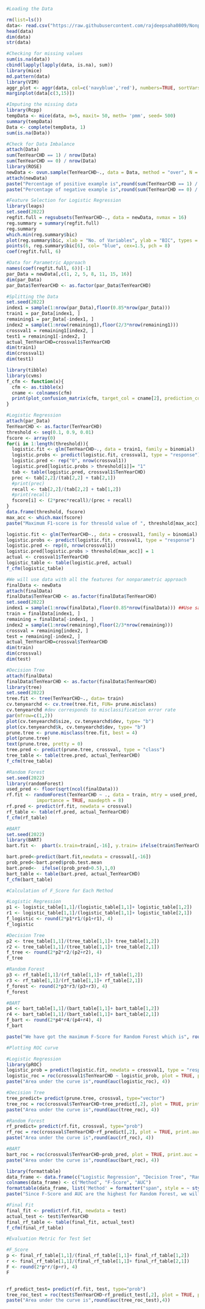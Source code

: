 ```{r}
#Loading the Data

rm(list=ls())
data<- read.csv("https://raw.githubusercontent.com/rajdeepsaha0809/Nonpartametric-Inference-Project/main/framingham%20heart%20disease%20dataset.csv")
head(data)
dim(data)
str(data)
```
```{r}
#Checking for missing values
sum(is.na(data))
cbind(lapply(lapply(data, is.na), sum))
library(mice)
md.pattern(data)
library(VIM)
aggr_plot <- aggr(data, col=c('navyblue','red'), numbers=TRUE, sortVars=TRUE, labels=names(data), cex.axis=.7, gap=3, ylab=c("Histogram of missing data","Pattern"))
marginplot(data[c(3,15)])
```
```{r}
#Imputing the missing data
library(Rcpp)
tempData <- mice(data, m=5, maxit= 50, meth= 'pmm', seed= 500)
summary(tempData)
Data <- complete(tempData, 1)
sum(is.na(Data))
```
```{r}
#Check for Data Imbalance
attach(Data)
sum(TenYearCHD == 1) / nrow(Data)
sum(TenYearCHD == 0) / nrow(Data)
library(ROSE)
newData <- ovun.sample(TenYearCHD~., data = Data, method = "over", N = 7000)$data
attach(newData)
paste("Percentage of positive example is",round(sum(TenYearCHD == 1) / nrow(newData),4)*100,"%")
paste("Percentage of negative example is",round(sum(TenYearCHD == 0) / nrow(newData),4)*100,"%")
```
```{r}
#Feature Selection for Logistic Regression
library(leaps)
set.seed(2022)
regfit.full = regsubsets(TenYearCHD~., data = newData, nvmax = 16)
reg.summary = summary(regfit.full)
reg.summary
which.min(reg.summary$bic)
plot(reg.summary$bic, xlab = "No. of Variables", ylab = "BIC", types = 'l')
points(6, reg.summary$bic[6], col= "blue", cex=1.5, pch = 8)
coef(regfit.full, 6)
```

```{r}
#Data for Parametric Approach
names(coef(regfit.full, 6))[-1]
par_Data = newData[,c(1, 2, 5, 8, 11, 15, 16)]
dim(par_Data)
par_Data$TenYearCHD <- as.factor(par_Data$TenYearCHD)
```
```{r}
#Splitting the Data
set.seed(2022)
index1 = sample(1:nrow(par_Data),floor(0.85*nrow(par_Data)))
train1 = par_Data[index1, ]
remaining1 = par_Data[-index1, ]
index2 = sample(1:nrow(remaining1),floor(2/3*nrow(remaining1)))
crossval1 = remaining1[index2, ]
test1 = remaining1[-index2, ]
actual_TenYearCHD=crossval1$TenYearCHD
dim(train1)
dim(crossval1)
dim(test1)
```
```{r}
library(tibble)
library(cvms)
f_cfm <- function(x){
  cfm <- as.tibble(x)
  cname <- colnames(cfm)
  print(plot_confusion_matrix(cfm, target_col = cname[2], prediction_col =  cname[1], counts_col = cname[3]))
}
```

```{r}
#Logistic Regression
attach(par_Data)
TenYearCHD <- as.factor(TenYearCHD)
threshold <- seq(0.1, 0.9, 0.01)
fscore <- array(0)
for(i in 1:length(threshold)){
  logistic.fit <- glm(TenYearCHD~., data = train1, family = binomial)
  logistic.probs <- predict(logistic.fit, crossval1, type = "response")
  logistic.pred <- rep("0", nrow(crossval1))
  logistic.pred[logistic.probs > threshold[i]]= "1"
  tab <- table(logistic.pred, crossval1$TenYearCHD)
  prec <- tab[2,2]/(tab[2,2] + tab[2,1])
  #print(prec)
  recall <- tab[2,2]/(tab[2,2] + tab[1,2])
  #print(recall)
  fscore[i] <- (2*prec*recall)/(prec + recall)
}
data.frame(threshold, fscore)
max_acc <- which.max(fscore)
paste("Maximum F1-score is for thresold value of ", threshold[max_acc], " and is = ",round(fscore[max_acc],4))

logistic.fit <- glm(TenYearCHD~., data = crossval1, family = binomial)
logistic.probs <- predict(logistic.fit, crossval1, type = "response")
logistic.pred <- rep(0, nrow(crossval1))
logistic.pred[logistic.probs > threshold[max_acc]] = 1
actual <- crossval1$TenYearCHD
logistic_table <- table(logistic.pred, actual)
f_cfm(logistic_table)
```

```{r}
#We will use data with all the features for nonparametric approach
finalData <- newData
attach(finalData)
finalData$TenYearCHD <- as.factor(finalData$TenYearCHD)
set.seed(2022)
index1 = sample(1:nrow(finalData),floor(0.85*nrow(finalData))) ##Use same split for logistic regression and RF
train = finalData[index1, ]
remaining = finalData[-index1, ]
index2 = sample(1:nrow(remaining),floor(2/3*nrow(remaining)))
crossval = remaining[index2, ]
test = remaining[-index2, ]
actual_TenYearCHD=crossval$TenYearCHD
dim(train)
dim(crossval)
dim(test)
```

```{r}
#Decision Tree
attach(finalData)
finalData$TenYearCHD <- as.factor(finalData$TenYearCHD)
library(tree)
set.seed(2022)
tree.fit <- tree(TenYearCHD~., data= train)
cv.tenyearchd <- cv.tree(tree.fit, FUN= prune.misclass)
cv.tenyearchd #dev corresponds to misclassification error rate
par(mfrow=c(1,2))
plot(cv.tenyearchd$size, cv.tenyearchd$dev, type= "b")
plot(cv.tenyearchd$k, cv.tenyearchd$dev, type= "b")
prune.tree <- prune.misclass(tree.fit, best = 4)
plot(prune.tree)
text(prune.tree, pretty = 0)
tree.pred <- predict(prune.tree, crossval, type = "class")
tree_table <- table(tree.pred, actual_TenYearCHD)
f_cfm(tree_table)
```
```{r}
#Random Forest
set.seed(2022)
library(randomForest)
used_pred <- floor(sqrt(ncol(finalData)))
rf.fit <- randomForest(TenYearCHD ~ ., data = train, mtry = used_pred,
           importance = TRUE, maxdepth = 8)
rf.pred <- predict(rf.fit, newdata = crossval)
rf_table <- table(rf.pred, actual_TenYearCHD)
f_cfm(rf_table)
```

```{r}
#BART
set.seed(2022)
library(BART)
bart.fit <-  pbart(x.train=train[,-16], y.train= ifelse(train$TenYearCHD==1,TRUE,FALSE) ,ndpost=1000,a=0.95,b=2,ntree = 200)

bart.pred<-predict(bart.fit,newdata = crossval[,-16])  
prob_pred<-bart.pred$prob.test.mean
bart.pred<-  ifelse((prob_pred>0.5),1,0)
bart_table <- table(bart.pred, actual_TenYearCHD)
f_cfm(bart_table)
```




```{r}
#Calculation of F_Score for Each Method

#Logistic Regression
p1 <- logistic_table[1,1]/(logistic_table[1,1]+ logistic_table[1,2])
r1 <- logistic_table[1,1]/(logistic_table[1,1]+ logistic_table[2,1])
f_logistic <- round(2*p1*r1/(p1+r1), 4)
f_logistic

#Decision Tree
p2 <- tree_table[1,1]/(tree_table[1,1]+ tree_table[1,2])
r2 <- tree_table[1,1]/(tree_table[1,1]+ tree_table[2,1])
f_tree <- round(2*p2*r2/(p2+r2), 4)
f_tree

#Random Forest
p3 <- rf_table[1,1]/(rf_table[1,1]+ rf_table[1,2])
r3 <- rf_table[1,1]/(rf_table[1,1]+ rf_table[2,1])
f_forest <- round(2*p3*r3/(p3+r3), 4)
f_forest

#BART
p4 <- bart_table[1,1]/(bart_table[1,1]+ bart_table[1,2])
r4 <- bart_table[1,1]/(bart_table[1,1]+ bart_table[2,1])
f_bart <- round(2*p4*r4/(p4+r4), 4)
f_bart

paste("We have got the maximum F-Score for Random Forest which is", round(f_forest,4))
```
```{r}
#Plotting ROC curve

#Logistic Regression
library(pROC)
logistic_prob = predict(logistic.fit, newdata = crossval1, type = "response")
logistic_roc = roc(crossval1$TenYearCHD ~ logistic_prob, plot = TRUE, print.auc = TRUE)
paste("Area under the curve is",round(auc(logistic_roc), 4))

#Decision Tree
tree_predict= predict(prune.tree, crossval, type="vector")
tree_roc = roc(crossval$TenYearCHD~tree_predict[,2], plot = TRUE, print.auc = TRUE)
paste("Area under the curve is",round(auc(tree_roc), 4))

#Random Forest
rf_predict= predict(rf.fit, crossval, type="prob")
rf_roc = roc(crossval$TenYearCHD~rf_predict[,2], plot = TRUE, print.auc = TRUE)
paste("Area under the curve is",round(auc(rf_roc), 4))

#BART
bart_roc = roc(crossval$TenYearCHD~prob_pred, plot = TRUE, print.auc = TRUE)
paste("Area under the curve is",round(auc(bart_roc), 4))
```

```{r}
library(formattable)
data_frame <- data.frame(c("Logistic Regression", "Decision Tree", "Random Forest","BART"), c(f_logistic, f_tree, f_forest,f_bart),c(round(auc(logistic_roc), 4), round(auc(tree_roc), 4), round(auc(rf_roc), 4), round(auc(bart_roc), 4)))
colnames(data_frame) <- c("Method", "F-Score", "AUC")
formattable(data_frame, list('Method' = formatter("span", style = ~ style(color = "Blue",font.weight = "bold"))))
paste("Since F-Score and AUC are the highest for Random Forest, we will choos ethis model to be the best one.")
```


```{r}
#Final Fit
final_fit <- predict(rf.fit, newdata = test)
actual_test <- test$TenYearCHD
final_rf_table <- table(final_fit, actual_test)
f_cfm(final_rf_table)

```
```{r}
#Evaluation Metric for Test Set

#F_Score
p <- final_rf_table[1,1]/(final_rf_table[1,1]+ final_rf_table[1,2])
r <- final_rf_table[1,1]/(final_rf_table[1,1]+ final_rf_table[2,1])
F <- round(2*p*r/(p+r), 4)
F 


rf_predict_test= predict(rf.fit, test, type="prob")
tree_roc_test = roc(test$TenYearCHD~rf_predict_test[,2], plot = TRUE, print.auc = TRUE)
paste("Area under the curve is",round(auc(tree_roc_test),4))
```


